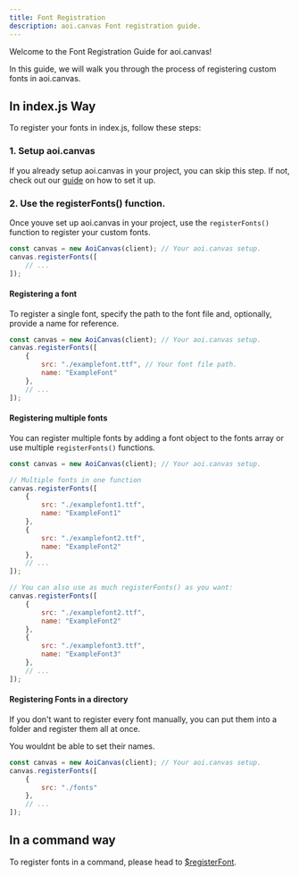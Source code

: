 ```yaml
---
title: Font Registration
description: aoi.canvas Font registration guide.
---
```



Welcome to the Font Registration Guide for aoi.canvas!

In this guide, we will walk you through the process of registering custom fonts in aoi.canvas.

## In index.js Way

To register your fonts in index.js, follow these steps:

### 1. Setup aoi.canvas

If you already setup aoi.canvas in your project, you can skip this step.
If not, check out our [guide](/extensions/aoijs/aoicanvas/guides/gettingstarted) on how to set it up.

### 2. Use the registerFonts() function.

Once youve set up aoi.canvas in your project, use the `registerFonts()` function to register your custom fonts.

```js {2-4}
const canvas = new AoiCanvas(client); // Your aoi.canvas setup.
canvas.registerFonts([
    // ...
]);
```

#### Registering a font

To register a single font, specify the path to the font file and, optionally, provide a name for reference.

```js {3-6}
const canvas = new AoiCanvas(client); // Your aoi.canvas setup.
canvas.registerFonts([
    {
        src: "./examplefont.ttf", // Your font file path.
        name: "ExampleFont"
    },
    // ...
]);
```

#### Registering multiple fonts

You can register multiple fonts by adding a font object to the fonts array or use multiple `registerFonts()` functions.

```js {9-12}
const canvas = new AoiCanvas(client); // Your aoi.canvas setup.

// Multiple fonts in one function
canvas.registerFonts([
    {
        src: "./examplefont1.ttf",
        name: "ExampleFont1"
    },
    {
        src: "./examplefont2.ttf",
        name: "ExampleFont2"
    },
    // ...
]);

// You can also use as much registerFonts() as you want:
canvas.registerFonts([
    {
        src: "./examplefont2.ttf",
        name: "ExampleFont2"
    },
    {
        src: "./examplefont3.ttf",
        name: "ExampleFont3"
    },
    // ...
]);
```

#### Registering Fonts in a directory

If you don't want to register every font manually, you can put them into a folder and register them all at once.

<Aside>You wouldnt be able to set their names.</Aside>

```js {3-5}
const canvas = new AoiCanvas(client); // Your aoi.canvas setup.
canvas.registerFonts([
    {
        src: "./fonts"
    },
    // ...
]);
```

## In a command way

To register fonts in a command, please head to [$registerFont](/extensions/aoijs/aoicanvas/functions/registerfont).